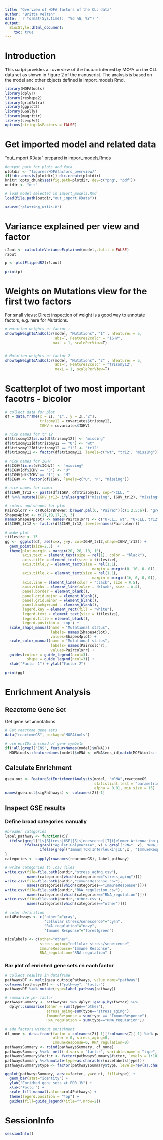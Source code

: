```yaml
---
title: "Overview of MOFA factors of the CLL data"
author: "Britta Velten"
date: '`r format(Sys.time(), "%d %B, %Y")`'
output:
  BiocStyle::html_document:
    toc: true
---
```


# Introduction
This script provides an overview of the factors inferred by MOFA on the CLL data set as shown in Figure 2 of the manuscript.  The analysis is based on the model and other objects defined in import_models.Rmd.

```r
library(MOFAtools)
library(dplyr)
library(reshape2)
library(gridExtra)
library(ggplot2)
library(GGally)
library(magrittr)
library(cowplot)
options(stringsAsFactors = FALSE)
```

# Get imported model and related data
"out_import.RData" prepared in import_models.Rmds
```r
#output path for plots and data
plotdir <- "figures/MOFAfactors_overview/"
if(!dir.exists(plotdir)) dir.create(plotdir)
knitr::opts_chunk$set(fig.path=plotdir, dev=c("png", "pdf"))
outdir <- "out"

# load model selected in import_models.Rmd
load(file.path(outdir,"out_import.RData"))

source("plotting_utils.R")
```

# Variance explained per view and factor
```r
r2out <- calculateVarianceExplained(model,plotit = FALSE)
r2out

p <- plotFlippedR2(r2.out)

print(p)
```



# Weights on Mutations view for the first two factors
For small views: Direct inspection of weight is a good way to annotate factors, e.g. here for Mutations.
```r
# Mutation weights on factor 1
showTopWeightsAndColor(model, "Mutations", "1" , nfeatures = 5,
                       abs=T, Features2color = "IGHV",
                      maxL = 1, scalePerView=T)


# Mutation weights on factor 2
showTopWeightsAndColor(model, "Mutations", "2" , nfeatures = 5,
                       abs=T, Features2color = "trisomy12",
                       maxL = 1, scalePerView=T)
```

# Scatterplot of two most important facotrs - bicolor
```r
# collect data for plot
df = data.frame(x = Z[, "1"], y = Z[,"2"], 
                trisomy12 = covariates$trisomy12,
                IGHV = covariates$IGHV)

# nice names for tr 12
df$trisomy12[is.na(df$trisomy12)] <- "missing" 
df$trisomy12[df$trisomy12 == "0"] <- "wt" 
df$trisomy12[df$trisomy12 == "1"] <- "tr12" 
df$trisomy12 <- factor(df$trisomy12, levels=c("wt", "tr12", "missing"))

# nice names for IGHV
df$IGHV[is.na(df$IGHV)] <- "missing" 
df$IGHV[df$IGHV == "0"] <- "U" 
df$IGHV[df$IGHV == "1"] <- "M" 
df$IGHV <- factor(df$IGHV, levels=c("U", "M", "missing"))

# nice names for combi
df$IGHV_tr12 <- paste(df$IGHV, df$trisomy12, sep="-CLL, ")
df %<>% mutate(IGHV_tr12= ifelse(grepl("missing", IGHV_tr12), "missing",IGHV_tr12))

# colors and shapes for plot
Paircolorr <- c(RColorBrewer::brewer.pal(6, "Paired")[c(1:2,5:6)], "grey")
Shapes4plot <- c(17,19,17,19, 3)
names(Shapes4plot) <- names(Paircolorr) <- c("U-CLL, wt", "U-CLL, tr12", "M-CLL, wt", "M-CLL, tr12", "missing")
df$IGHV_tr12 <- factor(df$IGHV_tr12, levels=names(Paircolorr))

# make plot
titlesize <- 15
gg <-  ggplot(df, aes(x=x, y=y, col=IGHV_tr12,shape=IGHV_tr12)) +
  geom_point(size=2.5)  +
  theme(plot.margin = margin(20, 20, 10, 10), 
        axis.text = element_text(size = rel(1), color = "black"),
        axis.title = element_text(size = titlesize), 
        axis.title.y = element_text(size = rel(1.1),
                                        margin = margin(0, 10, 0, 0)), 
        axis.title.x = element_text(size = rel(1.1),
                                        margin = margin(10, 0, 0, 0)), 
        axis.line = element_line(color = "black", size = 0.5), 
        axis.ticks = element_line(color = "black", size = 0.5),
        panel.border = element_blank(), 
        panel.grid.major = element_blank(),
        panel.grid.minor = element_blank(), 
        panel.background = element_blank(),
        legend.key = element_rect(fill = "white"),
        legend.text = element_text(size = titlesize),
        legend.title = element_blank(),
        legend.position = "top") +
  scale_shape_manual(name = "Mutational status",
                     labels= names(Shapes4plot),
                     values=Shapes4plot) +
  scale_color_manual(name = "Mutational status",
                     labels= names(Paircolorr),
                     values=Paircolorr) +
  guides(colour = guide_legend(ncol=3),
          shape = guide_legend(ncol=3)) +
  xlab("Factor 1") + ylab("Factor 2") 

print(gg)
```

# Enrichment Analysis
## Reactome Gene Set
Get gene set annotations
```r
# Get reactome gene sets
data("reactomeGS", package="MOFAtools")
```

```r
# use ensIDs instead of gene symbols
if(!all(grepl("ENS", featureNames(model)$mRNA))) 
  MOFAtools::featureNames(model)$mRNA <- mRNA$ens_id[match(MOFAtools::featureNames(model)$mRNA, mRNA$symbol)]
```

## Calculate Enrichment
```r
gsea.out <- FeatureSetEnrichmentAnalysis(model, "mRNA",reactomeGS,
                                         statistical.test = "parametric",
                                         alpha = 0.01, min.size = 15)
names(gsea.out$sigPathways) <- colnames(Z)[-1]
```


## Inspect GSE results
### Define broad categories manually
```r
#broader categories
label_pathway <- function(x){
  ifelse(grepl("[s|S]tress|HSF|[S|s]enescence|[T|t]elomer|Attenuation phase", x), "stress_aging",
         ifelse(grepl("egulat|Polymerase", x) & grepl("RNA", x), "RNA_regulation",
                ifelse(grepl("Immun|TCR|Interleukin|IL",x), "ImmuneResponse", "other")))
}
categories <- sapply(rownames(reactomeGS), label_pathway)

# write categories to .csv files
write.csv(file=file.path(outdir,"stress_aging.csv"),
          names(categories[which(categories=="stress_aging")]))
write.csv(file=file.path(outdir,"ImmuneResponse.csv"),
          names(categories[which(categories=="ImmuneResponse")]))
write.csv(file=file.path(outdir,"RNA_regulation.csv"),
          names(categories[which(categories=="RNA_regulation")]))
write.csv(file=file.path(outdir,"other.csv"),
          names(categories[which(categories=="other")]))

# color definition
col4Pathways <- c("other"="gray",
                  "cellular stress/senescence"="cyan",
                  "RNA regulation"="navy",
                  "Immune Response"="forestgreen")

nicelabels <- c(other="other",
                stress_aging="cellular stress/senescence",
                ImmuneResponse="Immune Response",
                RNA_regulation="RNA regulation" )
```

### Bar plot of enriched gene sets on each factor
```r
# collect results in dataframe
pathwaysDF <- melt(gsea.out$sigPathways, value.name="pathway")
colnames(pathwaysDF) <- c("pathway", "factor")
pathwaysDF %<>% mutate(type=label_pathway(pathway))

# summarize per factor
pathwaysSummary <- pathwaysDF %>% dplyr::group_by(factor) %>%
  dplyr::summarise(other = sum(type=="other"),
                   stress_aging=sum(type=="stress_aging"),
                   ImmuneResponse = sum(type == "ImmuneResponse"),
                   RNA_regulation = sum(type=="RNA_regulation"))

# add factors without enrichment
df_none <- data.frame(factor = colnames(Z)[-1][!colnames(Z)[-1] %in% pathwaysSummary$factor],
                      other = 0, stress_aging=0,
                      ImmuneResponse=0, RNA_regulation=0)
pathwaysSummary <- rbind(pathwaysSummary, df_none)
pathwaysSummary %<>%  melt(id.vars = "factor", variable.name = "type", value.name = "count")
pathwaysSummary$factor <- factor(pathwaysSummary$factor, levels = 1:10)
pathwaysSummary %<>% mutate(type=as.character(nicelabels[type]))
pathwaysSummary$type <- factor(pathwaysSummary$type, levels=rev(as.character(nicelabels)))

ggplot(pathwaysSummary, aes(x=factor, y=count, fill=type)) +
  geom_bar(stat="identity") +
  ylab("Enriched gene sets at FDR 1%") +
  xlab("Factor") +
  scale_fill_manual(values=col4Pathways) +
  theme(legend.position = "top") +
  guides(fill=guide_legend(title="",nrow=2))
```

# SessionInfo
```r
sessionInfo()
```

